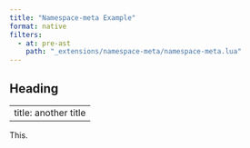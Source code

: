 ```yaml
---
title: "Namespace-meta Example"
format: native
filters:
  - at: pre-ast
    path: "_extensions/namespace-meta/namespace-meta.lua"
---
```


## Heading

---
title: another title
---

This.


